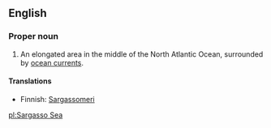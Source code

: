 {{wikipedia}}
==English==

===Proper noun===
{{en-proper noun}}

# An elongated area in the middle of the North Atlantic Ocean, surrounded by [[ocean current]]s.

====Translations====
{{top}}
*Finnish: [[Sargassomeri]]
{{bottom}}

[[pl:Sargasso Sea]]